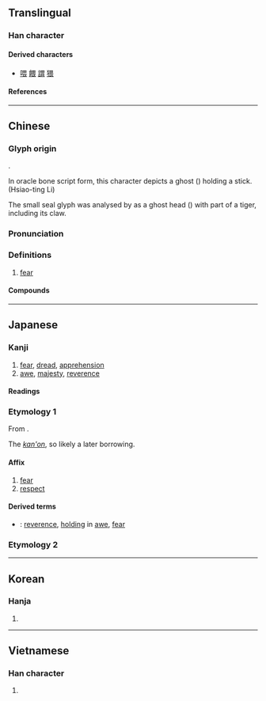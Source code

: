 {{character info}}
==Translingual==

===Han character===
{{Han char|rn=102|rad=田|as=04|sn=9|four=60732|canj=WMV|ids=⿳田一⿰𠄌⿺乀丿(GJKV),⿱田⿸⿱一𠄌⿺乀丿(HT)}}

====Derived characters====
* [[喂]] [[餵]] [[謂]] [[猥]]

====References====
{{Han ref|kx=0760.220|dkj=21778|dj=1170.140|hdz=42532.030|uh=754F}}

----

==Chinese==
{{zh-forms}}

===Glyph origin===
{{Han etym}}
{{liushu|ic}}.

In oracle bone script form, this character depicts a ghost ({{l|zh|鬼}}) holding a stick. (Hsiao-ting Li)

The small seal glyph was analysed by ''{{w|Shuo Wen}}'' as a ghost head ({{l|zh|甶}}) with part of a tiger, including its claw.

===Pronunciation===
{{zh-pron
|m=wèi
|m-s=
|c=wai3
|c-t=
|g=
|h=pfs=
|j=
|mb=ṳ̿
|md=ói
|mn=xm,qz,tw:ùi/zz:ùiⁿ
|mn-t=ui3/uin3
|mn-t_note=ui3 - literary; uin3 - vernacular
|w=
|x=
|mc=y
|oc=y
|cat=
}}

===Definitions===
{{zh-hanzi}}

# [[fear]]

====Compounds====
{{zh-der|不畏強禦|不畏彊禦|人言可畏|可畏|君子三畏|善無畏|困畏|夏日可畏|大無畏|寅畏|後生可畏|憺畏|懷德畏威|敬畏|望而生畏|無所畏忌|無所畏懼|無畏|畏兀字|畏光|畏友|畏天恤民|畏天愛民|畏天知命|畏威懷德|畏強凌弱|畏影惡跡|畏影而走|畏忌|畏怯|畏懼|畏服|畏死貪生|畏畏縮縮|畏縮|畏縮不前|畏罪|畏罪潛逃|畏罪自殺|畏葸|畏葸不前|畏途|畏避|畏難|畏難苟安|畏頭畏尾|畏首畏尾|視人畏傷|視為畏途|貪生畏死|不畏}}

----

==Japanese==

===Kanji===
{{ja-kanji|grade=|rs=田04}}

# [[fear]], [[dread]], [[apprehension]]
# [[awe]], [[majesty]], [[reverence]]

====Readings====
{{ja-readings
|goon=え<ゑ
|kanon=い<ゐ
|kun=おそ-れる, かしこ-し, かしこ-まる
}}

===Etymology 1===
{{ja-kanjitab|い|yomi=kanon}}

From {{der|ja|ltc|sort=い|-}} {{ltc-l|畏}}.

The ''[[漢音#Japanese|kan'on]]'', so likely a later borrowing.

====Affix====
{{ja-pos|affix|い|hhira=ゐ}}

# [[fear]]
# [[respect]]

====Derived terms====
* {{ja-r|敬%畏|けい%い}}: [[reverence]], [[holding]] in [[awe]], [[fear]]

===Etymology 2===
{{ja-kanjitab|かしこ|yomi=k}}
{{ja-see|かしこ}}

----

==Korean==

===Hanja===
{{ko-hanja|외}}

# {{rfdef|ko|sort=田04}}

----

==Vietnamese==

===Han character===
{{vi-readings|rs=田04|reading=úy, hoáy, hoay}}

# {{rfdef|vi|sort=田04}}